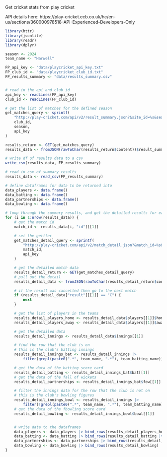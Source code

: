 Get cricket stats from play cricket

API details here: https://play-cricket.ecb.co.uk/hc/en-us/sections/360000978518-API-Experienced-Developers-Only

```r
library(httr)
library(jsonlite)
library(readr)
library(dplyr)

```

```r
season <- 2024
team_name <- "Harwell"


```


```r
FP_api_key <- "data/playcricket_api_key.txt"
FP_club_id <- "data/playcricket_club_id.txt"
FP_results_summary <- "data/results_summary.csv"



```


```r
# read in the api and club id
api_key <- readLines(FP_api_key)
club_id <- readLines(FP_club_id)

# get the list of matches for the defined season
get_matches_query <- sprintf(
    "http://play-cricket.com/api/v2/result_summary.json?&site_id=%s&season=%s&api_token=%s",
    club_id,
    season,
    api_key
)

results_return <- GET(get_matches_query)
results_data <- fromJSON(rawToChar(results_return$content))$result_summary

# write df of results data to a csv
write_csv(results_data, FP_results_summary)


```


```r

# read in csv of summary results
results_data <- read_csv(FP_results_summary)

# define dataframes for data to be returned into
data_players <- data.frame()
data_batting <- data.frame()
data_partnerships <- data.frame()
data_bowling <- data.frame()

# loop through the summary results, and get the detailed results for each match
for (i in 1:nrow(results_data)) {
    # get the match id
    match_id <- results_data[i, "id"][[1]]

    # set the gettter
    get_matches_detail_query <- sprintf(
        "http://play-cricket.com/api/v2/match_detail.json?&match_id=%s&api_token=%s",
        match_id,
        api_key
    )

    # get the detailed match data
    results_detail_return <- GET(get_matches_detail_query)
    # pull out the detail
    results_detail_data <- fromJSON(rawToChar(results_detail_return$content))$match_details

    # if the result was cancelled then go to the next match
    if (results_detail_data["result"][[1]] == "C") {
        next
    }

    # get the list of players in the teams
    results_detail_players_home <- results_detail_data$players[[1]]$home_team[[1]]
    results_detail_players_away <- results_detail_data$players[[1]]$away_team[[1]]

    # get the detailed data
    results_detail_innings <- results_detail_data$innings[[1]]

    # find the row that the club is on
    # this is the club's batting innings
    results_detail_innings_bat <- results_detail_innings |>
        filter(grepl(paste0(".*", team_name, ".*"), team_batting_name))

    # get the data of the batting score card
    results_detail_batting <- results_detail_innings_bat$bat[[1]]
    # get the data of the fall of wickets
    results_detail_partnerships <- results_detail_innings_bat$fow[[1]]

    # filter the innings data for the row that the club is not on
    # this is the club's bowling figures
    results_detail_innings_bowl <- results_detail_innings |>
        filter(!grepl(paste0(".*", team_name, ".*"), team_batting_name))
    # get the data of the fbowling score card
    results_detail_bowling <- results_detail_innings_bowl$bowl[[1]]


    # write data to the dataframes
    data_players <- data_players |> bind_rows(results_detail_players_home)
    data_batting <- data_batting |> bind_rows(results_detail_batting |> mutate(test = 2))
    data_partnerships <- data_partnerships |> bind_rows(results_detail_partnerships)
    data_bowling <- data_bowling |> bind_rows(results_detail_bowling)
}



```